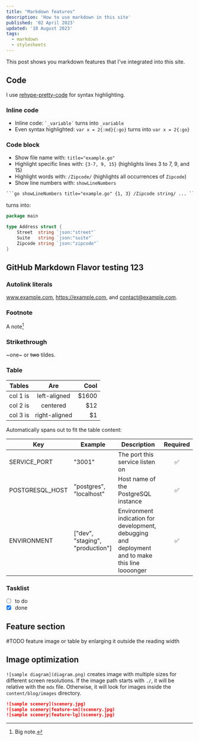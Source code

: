 ```yaml
---
title: "Markdown features"
description: 'How to use markdown in this site'
published: '02 April 2023'
updated: '18 August 2023'
tags:
  - markdown
  - stylesheets
---
```

This post shows you markdown features that I've integrated into this site.

## Code

I use [rehype-pretty-code](https://rehype-pretty-code.netlify.app/) for syntax
highlighting.

### Inline code

-	Inline code: `` `_variable` `` turns into `_variable`
-	Even syntax highlighted: `var x = 2{:md}{:go}` turns into `var x = 2{:go}`

### Code block

-	Show file name with: `title="example.go"`
-	Highlight specific lines with: `{3-7, 9, 15}` (highlights lines 3 to 7, 9, and 15)
-	Highlight words with: `/Zipcode/` (highlights all occurrences of `Zipcode`)
-	Show line numbers with: `showLineNumbers`

`````md
```go showLineNumbers title="example.go" {1, 3} /Zipcode string/ ... ```
`````

turns into:

```go showLineNumbers title="example.go" {1, 3} /Zipcode string/
package main

type Address struct {
	Street  string `json:"street"`
	Suite   string `json:"suite"`
	Zipcode string `json:"zipcode"`
}
```

## GitHub Markdown Flavor testing 123

### Autolink literals

www.example.com, https://example.com, and contact@example.com.

### Footnote

A note[^1]

[^1]: Big note.

### Strikethrough

~one~ or ~~two~~ tildes.

### Table

| Tables   |      Are      |  Cool |
|----------|:-------------:|------:|
| col 1 is |  left-aligned | $1600 |
| col 2 is |    centered   |   $12 |
| col 3 is | right-aligned |    $1 |

Automatically spans out to fit the table content:

| Key                    | Example                          | Description                                                                                    | Required  |
|------------------------|----------------------------------|------------------------------------------------------------------------------------------------|:---------:|
| SERVICE_PORT           | "3001"                           | The port this service listen on                                                                | ✅        |
| POSTGRESQL_HOST        | "postgres", "localhost"          | Host name of the PostgreSQL instance                                                           | ✅        |
| ENVIRONMENT            | ["dev", "staging", "production"] | Environment indication for development, debugging and deployment and to make this line loooonger | ✅        |

### Tasklist

* [ ] to do
* [x] done

## Feature section

#TODO feature image or table by enlarging it outside the reading width

## Image optimization

`![sample diagram](diagram.png)` creates image with multiple sizes for different
screen resolutions. If the image path starts with `./`, it will be relative with
the `mdx` file. Otherwise, it will look for images inside the
`content/blog/images` directory.

```md /feature-sm/ /lg/
![sample scenery](scenery.jpg)
![sample scenery|feature-sm](scenery.jpg)
![sample scenery|feature-lg](scenery.jpg)
```
